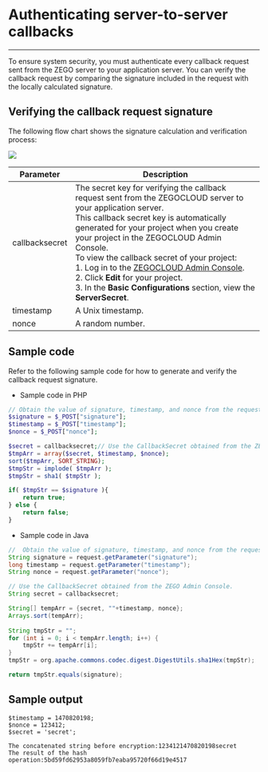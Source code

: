 # Authenticating server-to-server callbacks 

---

To ensure system security, you must authenticate every callback request sent from the ZEGO server to your application server. You can verify the callback request by comparing the signature included in the request with the locally calculated signature.

## Verifying the callback request signature

The following flow chart shows the signature calculation and verification process:

<Frame width="512" height="auto" caption="">
  <img src="https://doc-media.zego.im/sdk-doc/Pics/server_v2/Verify_signature_en.png" />
</Frame>

| Parameter      | Description                                                  |
| -------------- | ------------------------------------------------------------ |
| callbacksecret | The secret key for verifying the callback request sent from the ZEGOCLOUD server to your application server. <br />This callback secret key is automatically generated for your project when you create your project in the ZEGOCLOUD Admin Console.  <br />To view the callback secret of your project: <br />1. Log in to the [ZEGOCLOUD Admin Console](https://console.zegocloud.com/).<br />2. Click **Edit** for your project.<br />3. In the **Basic Configurations** section, view the **ServerSecret**. |
| timestamp      | A Unix timestamp.                                            |
| nonce          | A random number.                                             |



## Sample code

Refer to the following sample code for how to generate and verify the callback request signature.


- Sample code in PHP

```PHP
// Obtain the value of signature, timestamp, and nonce from the request parameters.
$signature = $_POST["signature"];
$timestamp = $_POST["timestamp"];
$nonce = $_POST["nonce"];

$secret = callbacksecret;// Use the CallbackSecret obtained from the ZEGO Admin Console.
$tmpArr = array($secret, $timestamp, $nonce);
sort($tmpArr, SORT_STRING);
$tmpStr = implode( $tmpArr );
$tmpStr = sha1( $tmpStr );

if( $tmpStr == $signature ){
    return true;
} else {
    return false;
}
```

- Sample code in Java

```java
//  Obtain the value of signature, timestamp, and nonce from the request parameters.
String signature = request.getParameter("signature");
long timestamp = request.getParameter("timestamp");
String nonce = request.getParameter("nonce");

// Use the CallbackSecret obtained from the ZEGO Admin Console.
String secret = callbacksecret;

String[] tempArr = {secret, ""+timestamp, nonce};
Arrays.sort(tempArr);
        
String tmpStr = "";
for (int i = 0; i < tempArr.length; i++) {
    tmpStr += tempArr[i];
}
tmpStr = org.apache.commons.codec.digest.DigestUtils.sha1Hex(tmpStr);

return tmpStr.equals(signature);
```


## Sample output

```
$timestamp = 1470820198;
$nonce = 123412;
$secret = 'secret';

The concatenated string before encryption:1234121470820198secret
The result of the hash operation:5bd59fd62953a8059fb7eaba95720f66d19e4517
```
